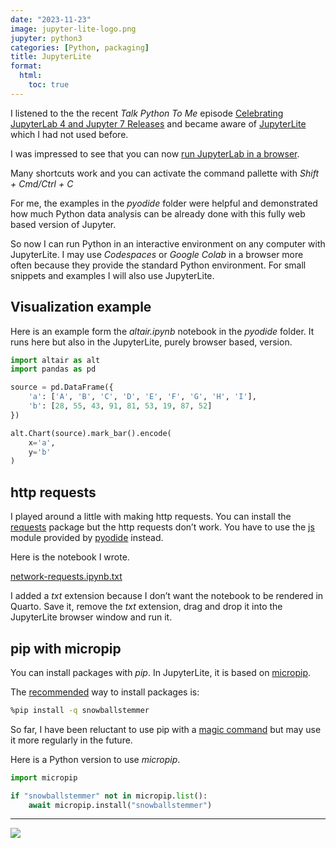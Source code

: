 ```yaml
---
date: "2023-11-23"
image: jupyter-lite-logo.png
jupyter: python3
categories: [Python, packaging]
title: JupyterLite
format:
  html:
    toc: true
---
```


I listened to the the recent _Talk Python To Me_ episode [Celebrating JupyterLab 4 and Jupyter 7 Releases](https://talkpython.fm/episodes/show/438/celebrating-jupyterlab-4-and-jupyter-7-releases) and became aware of [JupyterLite](https://github.com/jupyterlite) which I had not used before.

I was impressed to see that you can now [run JupyterLab in a browser](https://jupyterlite.github.io/demo/lab/index.html).

Many shortcuts work and you can activate the command pallette with _Shift + Cmd/Ctrl + C_

For me, the examples in the _pyodide_ folder were helpful and demonstrated how much Python data analysis can be already done with this fully web based version of Jupyter.

So now I can run Python in an interactive environment on any computer with JupyterLite. I may use _Codespaces_ or _Google Colab_ in a browser more often because they provide the standard Python environment. For small snippets and examples I will also use JupyterLite.

## Visualization example

Here is an example form the _altair.ipynb_ notebook in the _pyodide_ folder. It runs here but also in the JupyterLite, purely browser based, version.

```python
import altair as alt
import pandas as pd

source = pd.DataFrame({
    'a': ['A', 'B', 'C', 'D', 'E', 'F', 'G', 'H', 'I'],
    'b': [28, 55, 43, 91, 81, 53, 19, 87, 52]
})

alt.Chart(source).mark_bar().encode(
    x='a',
    y='b'
)
```

## http requests

I played around a little with making http requests. You can install the [requests](https://github.com/psf/requests) package but the http requests don't work. You have to use the [js](https://pyodide.org/en/stable/usage/api/js-api.html) module provided by [pyodide](https://github.com/pyodide/pyodide) instead.

Here is the notebook I wrote.

[network-requests.ipynb.txt](network-requests.ipynb.txt)

I added a _txt_ extension because I don't want the notebook to be rendered in Quarto. Save it, remove the _txt_ extension, drag and drop it into the JupyterLite browser window and run it.

## pip with micropip

You can install packages with _pip_. In JupyterLite, it is based on [micropip](https://github.com/pyodide/micropip).

The [recommended](https://jupyterlite.readthedocs.io/en/latest/howto/pyodide/packages.html#installing-packages-at-runtime) way to install packages is:

```sh
%pip install -q snowballstemmer
```

So far, I have been reluctant to use pip with a [magic command](https://ipython.readthedocs.io/en/stable/interactive/magics.html#magic-pip) but may use it more regularly in the future.

Here is a Python version to use _micropip_.

```py
import micropip

if "snowballstemmer" not in micropip.list():
    await micropip.install("snowballstemmer")
```

---

![](jupyter-lite-logo.png)
